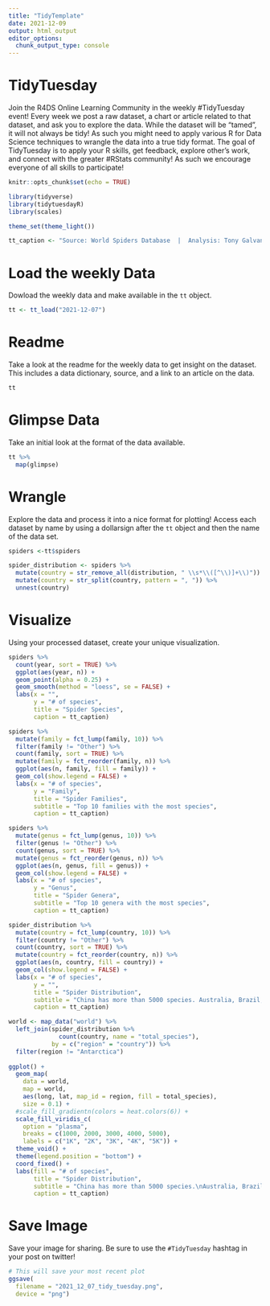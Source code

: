```yaml
---
title: "TidyTemplate"
date: 2021-12-09
output: html_output
editor_options: 
  chunk_output_type: console
---
```


# TidyTuesday

Join the R4DS Online Learning Community in the weekly #TidyTuesday event!
Every week we post a raw dataset, a chart or article related to that dataset, and ask you to explore the data.
While the dataset will be “tamed”, it will not always be tidy! As such you might need to apply various R for Data Science techniques to wrangle the data into a true tidy format.
The goal of TidyTuesday is to apply your R skills, get feedback, explore other’s work, and connect with the greater #RStats community!
As such we encourage everyone of all skills to participate!

```r

knitr::opts_chunk$set(echo = TRUE)

library(tidyverse)
library(tidytuesdayR)
library(scales)

theme_set(theme_light())

tt_caption <- "Source: World Spiders Database  |  Analysis: Tony Galvan (@GDataScience1)"

```

# Load the weekly Data

Dowload the weekly data and make available in the `tt` object.

```r

tt <- tt_load("2021-12-07")

```


# Readme

Take a look at the readme for the weekly data to get insight on the dataset.
This includes a data dictionary, source, and a link to an article on the data.

```r

tt

```


# Glimpse Data

Take an initial look at the format of the data available.

```r

tt %>% 
  map(glimpse)

```

# Wrangle

Explore the data and process it into a nice format for plotting! Access each dataset by name by using a dollarsign after the `tt` object and then the name of the data set.

```r

spiders <-tt$spiders

spider_distribution <- spiders %>%
  mutate(country = str_remove_all(distribution, " \\s*\\([^\\)]+\\)")) %>%
  mutate(country = str_split(country, pattern = ", ")) %>%
  unnest(country)

```


# Visualize

Using your processed dataset, create your unique visualization.

```r

spiders %>%
  count(year, sort = TRUE) %>%
  ggplot(aes(year, n)) +
  geom_point(alpha = 0.25) +
  geom_smooth(method = "loess", se = FALSE) +
  labs(x = "",
       y = "# of species",
       title = "Spider Species",
       caption = tt_caption)

```


```r

spiders %>%
  mutate(family = fct_lump(family, 10)) %>%
  filter(family != "Other") %>%
  count(family, sort = TRUE) %>%
  mutate(family = fct_reorder(family, n)) %>%
  ggplot(aes(n, family, fill = family)) +
  geom_col(show.legend = FALSE) +
  labs(x = "# of species",
       y = "Family",
       title = "Spider Families",
       subtitle = "Top 10 families with the most species",
       caption = tt_caption)

```


```r

spiders %>%
  mutate(genus = fct_lump(genus, 10)) %>%
  filter(genus != "Other") %>%
  count(genus, sort = TRUE) %>%
  mutate(genus = fct_reorder(genus, n)) %>%
  ggplot(aes(n, genus, fill = genus)) +
  geom_col(show.legend = FALSE) +
  labs(x = "# of species",
       y = "Genus",
       title = "Spider Genera",
       subtitle = "Top 10 genera with the most species",
       caption = tt_caption)

```


```r

spider_distribution %>%
  mutate(country = fct_lump(country, 10)) %>%
  filter(country != "Other") %>%
  count(country, sort = TRUE) %>%
  mutate(country = fct_reorder(country, n)) %>%
  ggplot(aes(n, country, fill = country)) +
  geom_col(show.legend = FALSE) +
  labs(x = "# of species",
       y = "",
       title = "Spider Distribution",
       subtitle = "China has more than 5000 species. Australia, Brazil, and USA have 3000 to 4000 species.",
       caption = tt_caption)

```


```r

world <- map_data("world") %>%
  left_join(spider_distribution %>%
              count(country, name = "total_species"), 
            by = c("region" = "country")) %>%
  filter(region != "Antarctica")
  
ggplot() +
  geom_map(
    data = world, 
    map = world, 
    aes(long, lat, map_id = region, fill = total_species), 
    size = 0.1) +
  #scale_fill_gradientn(colors = heat.colors(6)) +
  scale_fill_viridis_c(
    option = "plasma", 
    breaks = c(1000, 2000, 3000, 4000, 5000),
    labels = c("1K", "2K", "3K", "4K", "5K")) +
  theme_void() +
  theme(legend.position = "bottom") +
  coord_fixed() +
  labs(fill = "# of species",
       title = "Spider Distribution",
       subtitle = "China has more than 5000 species.\nAustralia, Brazil, and USA have 3000 to 4000 species.\nEvery other country has ~2000 or less",
       caption = tt_caption)

```


# Save Image

Save your image for sharing. Be sure to use the `#TidyTuesday` hashtag in your post on twitter! 

```r

# This will save your most recent plot
ggsave(
  filename = "2021_12_07_tidy_tuesday.png",
  device = "png")

```

